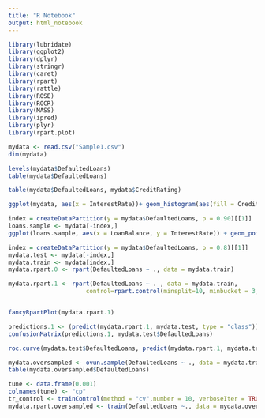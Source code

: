 ```yaml
---
title: "R Notebook"
output: html_notebook
---
```


```r
library(lubridate)
library(ggplot2)
library(dplyr)
library(stringr)
library(caret)
library(rpart)
library(rattle)
library(ROSE)
library(ROCR)
library(MASS)
library(ipred)
library(plyr)
library(rpart.plot)
```

```r
mydata <- read.csv("Sample1.csv")
dim(mydata)
```
```r
levels(mydata$DefaultedLoans)
table(mydata$DefaultedLoans)
```

```r
table(mydata$DefaultedLoans, mydata$CreditRating)

ggplot(mydata, aes(x = InterestRate))+ geom_histogram(aes(fill = CreditRating)) + facet_wrap(~DefaultedLoans, ncol = 1)
```
```r
index = createDataPartition(y = mydata$DefaultedLoans, p = 0.90)[[1]]
loans.sample <- mydata[-index,]
ggplot(loans.sample, aes(x = LoanBalance, y = InterestRate)) + geom_point(aes(color = MortgageYears))
```

```r
index = createDataPartition(y = mydata$DefaultedLoans, p = 0.8)[[1]]
mydata.test <- mydata[-index,]
mydata.train <- mydata[index,]
mydata.rpart.0 <- rpart(DefaultedLoans ~ ., data = mydata.train)

mydata.rpart.1 <- rpart(DefaultedLoans ~ . , data = mydata.train, 
                      control=rpart.control(minsplit=10, minbucket = 3, cp=0.0006))


fancyRpartPlot(mydata.rpart.1)
```
```r
predictions.1 <- (predict(mydata.rpart.1, mydata.test, type = "class"))
confusionMatrix(predictions.1, mydata.test$DefaultedLoans)
```
```r
roc.curve(mydata.test$DefaultedLoans, predict(mydata.rpart.1, mydata.test, type = "prob")[,1], plot = TRUE)
```
```r
mydata.oversampled <- ovun.sample(DefaultedLoans ~ ., data = mydata.train, method = "over", N = 52410, seed = 13)$data
table(mydata.oversampled$DefaultedLoans)
```

```r
tune <- data.frame(0.001)
colnames(tune) <- "cp"
tr_control <- trainControl(method = "cv",number = 10, verboseIter = TRUE)
mydata.rpart.oversampled <- train(DefaultedLoans ~., data = mydata.oversampled, method = "rpart", trControl = tr_control, tuneGrid = tune, control=rpart.control(minsplit=10, minbucket = 3))
```

